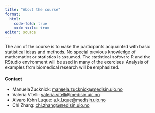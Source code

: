 ```yaml
---
title: "About the course"
format: 
  html:
    code-fold: true
    code-tools: true
editor: source
---
```



The aim of the course is to make the participants acquainted with basic statistical ideas and methods. No special previous knowledge of mathematics or statistics is assumed. The statistical software R and the RStudio environment will be used in many of the exercises. Analysis of examples from biomedical research will be emphasized.


#### Contact

* Manuela Zucknick: [manuela.zucknick\@medisin.uio.no](mailto:manuela.zucknick@medisin.uio.no)
* Valeria Vitelli: [valeria.vitelli\@medisin.uio.no](mailto:valeria.vitelli@medisin.uio.no)
* Alvaro Kohn Luque: [a.k.luque\@medisin.uio.no](mailto:a.k.luque@medisin.uio.no)
* Chi Zhang: [chi.zhang\@medisin.uio.no](mailto:chi.zhang@medisin.uio.no)
